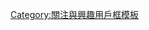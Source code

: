 {{Userbox
  |border-c = black
  |border-s = 1
  |id       = [[FILE:GZFiveRams.JPG|35px|廣州五羊石像]]
  |id-c     = lightgreen
  |id-s     = 8
  |id-fc    = 
  |info     = 該用戶習慣將'''[[標準粵語]]'''稱為<br />「[[廣州話]]」而非<s>「[[廣東話]]」</s>。
  |info-c   = yellow
  |info-s   = 10
  |info-fc  = black
  |nocat    = {{{nocat|}}}
  |usercategory = 廣州維基人
}}<noinclude>[[Category:關注與興趣用戶框模板]]</noinclude>